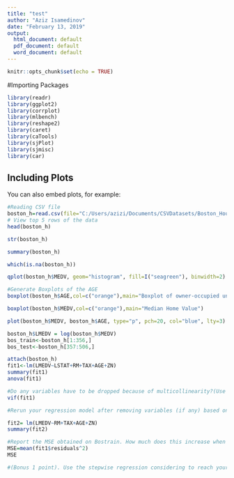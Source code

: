 ```yaml
---
title: "test"
author: "Aziz Isamedinov"
date: "February 13, 2019"
output:
  html_document: default
  pdf_document: default
  word_document: default
---
```


```r
knitr::opts_chunk$set(echo = TRUE)
```
#Importing Packages
```r
library(readr)
library(ggplot2)
library(corrplot)
library(mlbench)
library(reshape2)
library(caret)
library(caTools)
library(sjPlot)
library(sjmisc)
library(car)
```

## Including Plots

You can also embed plots, for example:

```r
#Reading CSV file 
boston_h=read.csv(file="C:/Users/azizi/Documents/CSVDatasets/Boston_Housing.csv", sep = ",")
# View top 5 rows of the data
head(boston_h)
```

```r
str(boston_h)
```

```r
summary(boston_h)
```

```r
which(is.na(boston_h))
```

```r
qplot(boston_h$MEDV, geom="histogram", fill=I("seagreen"), binwidth=2)
```

```r
#Generate Boxplots of the AGE
boxplot(boston_h$AGE,col=c("orange"),main="Boxplot of owner-occupied units built prior to 1940")
```
```r
boxplot(boston_h$MEDV,col=c("orange"),main="Median Home Value")
```
```r
plot(boston_h$MEDV, boston_h$AGE, type="p", pch=20, col="blue", lty=3)
```

```r
boston_h$LMEDV = log(boston_h$MEDV)
bos_train<-boston_h[1:356,]
bos_test<-boston_h[357:506,]

attach(boston_h)
fit1<-lm(LMEDV~LSTAT+RM+TAX+AGE+ZN)
summary(fit1)
anova(fit1)

```





```r
#Do any variables have to be dropped because of multicollinearity?(Use VIF criteria to check for multicollinearity)
vif(fit1)
```

```r
#Rerun your regression model after removing variables (if any) based on your analysis in the previous question. What is the value of R2 ? What does it signify? #What is the overall F-statistic and the corresponding p-value of this final model? What does it signify?

fit2= lm(LMEDV~RM+TAX+AGE+ZN)
summary(fit2)
```




```r
#Report the MSE obtained on Bostrain. How much does this increase when you score your model (i.e.,predict) on Bostest?
MSE=mean(fit1$residuals^2)
MSE
```


```r
#(Bonus 1 point). Use the stepwise regression considering to reach your final model (LMEDV as dependent variable and all but MEDV as independent variables). Try different model section criteria (i.e., AIC, Cp, BIC, adj R^2) and see if you can come up with the same model even with the different criteria. Determine the best model if you get different models with different criteria? We will consider a model that gives the highest accuracy (in terms of MSE) in the test set as the best model.
```









